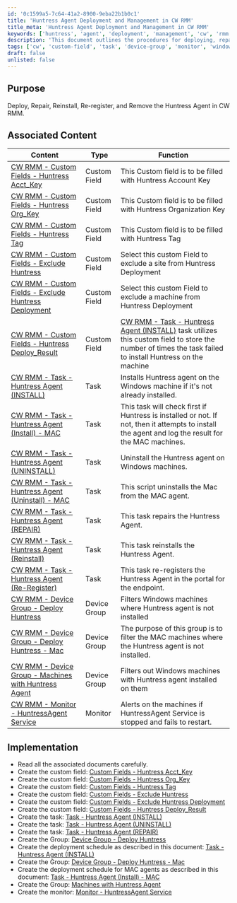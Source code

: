```yaml
---
id: '0c1599a5-7c64-41a2-8900-9eba22b1b0c1'
title: 'Huntress Agent Deployment and Management in CW RMM'
title_meta: 'Huntress Agent Deployment and Management in CW RMM'
keywords: ['huntress', 'agent', 'deployment', 'management', 'cw', 'rmm']
description: 'This document outlines the procedures for deploying, repairing, reinstalling, re-registering, and removing the Huntress Agent within ConnectWise RMM. It includes associated content, implementation steps, and custom fields necessary for effective management.'
tags: ['cw', 'custom-field', 'task', 'device-group', 'monitor', 'windows', 'mac']
draft: false
unlisted: false
---
```

## Purpose

Deploy, Repair, Reinstall, Re-register, and Remove the Huntress Agent in CW RMM.

## Associated Content

| Content                                                                 | Type         | Function                                                                                                   |
|-------------------------------------------------------------------------|--------------|------------------------------------------------------------------------------------------------------------|
| [CW RMM - Custom Fields - Huntress Acct_Key](https://proval.itglue.com/DOC-5078775-15293648) | Custom Field | This Custom field is to be filled with Huntress Account Key                                               |
| [CW RMM - Custom Fields - Huntress Org_Key](https://proval.itglue.com/DOC-5078775-15293647) | Custom Field | This Custom field is to be filled with Huntress Organization Key                                          |
| [CW RMM - Custom Fields - Huntress Tag](https://proval.itglue.com/DOC-5078775-15293470) | Custom Field | This Custom field is to be filled with Huntress Tag                                                      |
| [CW RMM - Custom Fields - Exclude Huntress](https://proval.itglue.com/DOC-5078775-15294130) | Custom Field | Select this custom Field to exclude a site from Huntress Deployment                                       |
| [CW RMM - Custom Fields - Exclude Huntress Deployment](https://proval.itglue.com/DOC-5078775-15294129) | Custom Field | Select this custom Field to exclude a machine from Huntress Deployment                                     |
| [CW RMM - Custom Fields - Huntress Deploy_Result](https://proval.itglue.com/DOC-5078775-15294634) | Custom Field | [CW RMM - Task - Huntress Agent (INSTALL)](https://proval.itglue.com/DOC-5078775-13684933) task utilizes this custom field to store the number of times the task failed to install Huntress on the machine |
| [CW RMM - Task - Huntress Agent (INSTALL)](https://proval.itglue.com/DOC-5078775-13684933) | Task         | Installs Huntress agent on the Windows machine if it's not already installed.                              |
| [CW RMM - Task - Huntress Agent (Install) - MAC](https://proval.itglue.com/DOC-5078775-17718604) | Task         | This task will check first if Huntress is installed or not. If not, then it attempts to install the agent and log the result for the MAC machines. |
| [CW RMM - Task - Huntress Agent (UNINSTALL)](https://proval.itglue.com/DOC-5078775-15297907) | Task         | Uninstall the Huntress agent on Windows machines.                                                         |
| [CW RMM - Task - Huntress Agent (Uninstall) - MAC](https://proval.itglue.com/DOC-5078775-17718610) | Task         | This script uninstalls the Mac from the MAC agent.                                                       |
| [CW RMM - Task - Huntress Agent (REPAIR)](https://proval.itglue.com/DOC-5078775-15297908) | Task         | This task repairs the Huntress Agent.                                                                      |
| [CW RMM - Task - Huntress Agent (Reinstall)](https://proval.itglue.com/DOC-5078775-17718376) | Task         | This task reinstalls the Huntress Agent.                                                                   |
| [CW RMM - Task - Huntress Agent (Re-Register)](https://proval.itglue.com/DOC-5078775-17718396) | Task         | This task re-registers the Huntress Agent in the portal for the endpoint.                                 |
| [CW RMM - Device Group - Deploy Huntress](https://proval.itglue.com/DOC-5078775-15302736) | Device Group | Filters Windows machines where Huntress agent is not installed                                            |
| [CW RMM - Device Group - Deploy Huntress - Mac](https://proval.itglue.com/DOC-5078775-17718620) | Device Group | The purpose of this group is to filter the MAC machines where the Huntress agent is not installed.        |
| [CW RMM - Device Group - Machines with Huntress Agent](https://proval.itglue.com/DOC-5078775-15303347) | Device Group | Filters out Windows machines with Huntress agent installed on them                                         |
| [CW RMM - Monitor - HuntressAgent Service](https://proval.itglue.com/DOC-5078775-15303190) | Monitor      | Alerts on the machines if HuntressAgent Service is stopped and fails to restart.                          |

## Implementation

- Read all the associated documents carefully.
- Create the custom field: [Custom Fields - Huntress Acct_Key](https://proval.itglue.com/DOC-5078775-15293648)
- Create the custom field: [Custom Fields - Huntress Org_Key](https://proval.itglue.com/DOC-5078775-15293647)
- Create the custom field: [Custom Fields - Huntress Tag](https://proval.itglue.com/DOC-5078775-15293470)
- Create the custom field: [Custom Fields - Exclude Huntress](https://proval.itglue.com/DOC-5078775-15294130)
- Create the custom field: [Custom Fields - Exclude Huntress Deployment](https://proval.itglue.com/DOC-5078775-15294129)
- Create the custom field: [Custom Fields - Huntress Deploy_Result](https://proval.itglue.com/DOC-5078775-15294634)
- Create the task: [Task - Huntress Agent (INSTALL)](https://proval.itglue.com/DOC-5078775-13684933)
- Create the task: [Task - Huntress Agent (UNINSTALL)](https://proval.itglue.com/DOC-5078775-15297907)
- Create the task: [Task - Huntress Agent (REPAIR)](https://proval.itglue.com/DOC-5078775-15297908)
- Create the Group: [Device Group - Deploy Huntress](https://proval.itglue.com/DOC-5078775-15302736)
- Create the deployment schedule as described in this document: [Task - Huntress Agent (INSTALL)](https://proval.itglue.com/DOC-5078775-13684933)
- Create the Group: [Device Group - Deploy Huntress - Mac](https://proval.itglue.com/DOC-5078775-17718620)
- Create the deployment schedule for MAC agents as described in this document: [Task - Huntress Agent (Install) - MAC](https://proval.itglue.com/DOC-5078775-17718604)
- Create the Group: [Machines with Huntress Agent](https://proval.itglue.com/DOC-5078775-15303347)
- Create the monitor: [Monitor - HuntressAgent Service](https://proval.itglue.com/DOC-5078775-15303190)











